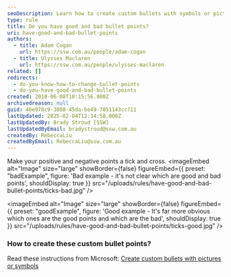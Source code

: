 ```yaml
---
seoDescription: Learn how to create custom bullets with symbols or pictures in Office to clearly distinguish your good and bad bullet points.
type: rule
title: Do you have good and bad bullet points?
uri: have-good-and-bad-bullet-points
authors:
  - title: Adam Cogan
    url: https://ssw.com.au/people/adam-cogan
  - title: Ulysses Maclaren
    url: https://ssw.com.au/people/ulysses-maclaren
related: []
redirects:
  - do-you-know-how-to-change-bullet-points
  - do-you-have-good-and-bad-bullet-points
created: 2010-06-08T10:15:56.000Z
archivedreason: null
guid: 46e978c9-3808-45da-be49-7851143cc711
lastUpdated: 2025-02-04T12:34:58.000Z
lastUpdatedBy: Brady Stroud [SSW]
lastUpdatedByEmail: bradystroud@ssw.com.au
createdBy: RebeccaLiu
createdByEmail: RebeccaLiu@ssw.com.au
---
```

Make your positive and negative points a tick and cross.
<imageEmbed
  alt="Image"
  size="large"
  showBorder={false}
  figureEmbed={{
    preset: "badExample",
    figure: 'Bad example - it\'s not clear which are good and bad points',
    shouldDisplay: true
  }}
  src="/uploads/rules/have-good-and-bad-bullet-points/ticks-bad.jpg"
/>

<imageEmbed
  alt="Image"
  size="large"
  showBorder={false}
  figureEmbed={{
    preset: "goodExample",
    figure: 'Good example - It\'s far more obvious which ones are the good points and which are the bad',
    shouldDisplay: true
  }}
  src="/uploads/rules/have-good-and-bad-bullet-points/ticks-good.jpg"
/>

### How to create these custom bullet points?

Read these instructions from Microsoft: [Create custom bullets with pictures or symbols](https://support.office.com/en-us/article/create-custom-bullets-with-pictures-or-symbols-a6bf04a8-be3d-4bec-969a-6196e89da741)
